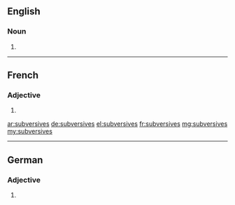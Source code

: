 ==English==

===Noun===
{{head|en|plural}}

# {{plural of|subversive|lang=en|nocat=1}}

----

==French==

===Adjective===
{{fr-adj-form}} {{f-p}}

# {{feminine plural of|subversif|lang=fr}}

[[ar:subversives]]
[[de:subversives]]
[[el:subversives]]
[[fr:subversives]]
[[mg:subversives]]
[[my:subversives]]

----
==German==

===Adjective===
{{head|de|adjective form}}

# {{inflected form of|subversiv|lang=de}}
{{rfc-auto}}